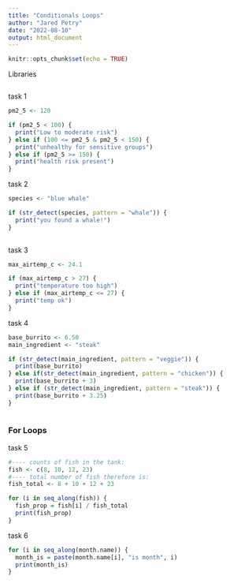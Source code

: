 ```yaml
---
title: "Conditionals Loops"
author: "Jared Petry"
date: "2022-08-10"
output: html_document
---
```


```r
knitr::opts_chunk$set(echo = TRUE)
```

Libraries 
```r

```

task 1

```r
pm2_5 <- 120 

if (pm2_5 < 100) {
  print("Low to moderate risk")
} else if (100 <= pm2_5 & pm2_5 < 150) {
  print("unhealthy for sensitive groups")
} else if (pm2_5 >= 150) {
  print("health risk present")
}
```

task 2

```r
species <- "blue whale"

if (str_detect(species, pattern = "whale")) {
  print("you found a whale!")
}
  
```

task 3

```r
max_airtemp_c <- 24.1

if (max_airtemp_c > 27) {
  print("temperature too high")
} else if (max_airtemp_c <= 27) {
  print("temp ok")
}
```

task 4 

```r
base_burrito <- 6.50 
main_ingredient <- "steak"

if (str_detect(main_ingredient, pattern = "veggie")) {
  print(base_burrito) 
} else if(str_detect(main_ingredient, pattern = "chicken")) {
  print(base_burrito + 3)
} else if (str_detect(main_ingredient, pattern = "steak")) {
  print(base_burrito + 3.25)
}
  


```

### For Loops

task 5 

```r
#---- counts of fish in the tank: 
fish <- c(8, 10, 12, 23)
#---- total number of fish therefore is:
fish_total <- 8 + 10 + 12 + 23

for (i in seq_along(fish)) {
  fish_prop = fish[i] / fish_total
  print(fish_prop)
} 
```

task 6 

```r
for (i in seq_along(month.name)) {
  month_is = paste(month.name[i], "is month", i)
  print(month_is)
}
```


